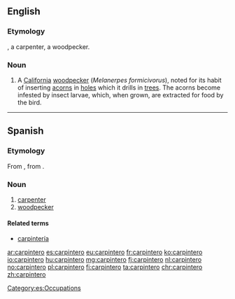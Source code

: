 ==English==

===Etymology===
{{etyl|es|en}}, a carpenter, a woodpecker.

===Noun===
{{en-noun}}

# A [[California]] [[woodpecker]] (''Melanerpes formicivorus''), noted for its habit of inserting [[acorn]]s in [[hole]]s which it drills in [[tree]]s. The acorns become infested by insect larvae, which, when grown, are extracted for food by the bird.

{{Webster 1913}}

----

==Spanish==

===Etymology===
From {{etyl|LL.|es}} {{term|carpentarius|carpentārius|carpenter|lang=la}}, from {{etyl|la|es}} {{term|carpentarius|carpentārius|wagon-maker, carriage-maker|lang=la}}.

===Noun===
{{es-noun|m}}

# [[carpenter]]
# [[woodpecker]]

====Related terms====
* [[carpintería]] {{f}}

[[Category:es:Occupations]]

[[ar:carpintero]]
[[es:carpintero]]
[[eu:carpintero]]
[[fr:carpintero]]
[[ko:carpintero]]
[[io:carpintero]]
[[hu:carpintero]]
[[mg:carpintero]]
[[fj:carpintero]]
[[nl:carpintero]]
[[no:carpintero]]
[[pl:carpintero]]
[[fi:carpintero]]
[[ta:carpintero]]
[[chr:carpintero]]
[[zh:carpintero]]